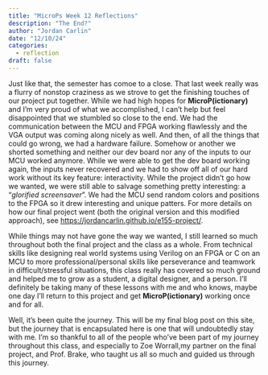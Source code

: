 ```yaml
---
title: "MicroPs Week 12 Reflections"
description: "The End?"
author: "Jordan Carlin"
date: "12/10/24"
categories:
  - reflection
draft: false
---
```


Just like that, the semester has comoe to a close. That last week really was a flurry of nonstop craziness as we strove to get the finishing touches of our project put together. While we had high hopes for **MicroP(ictionary)** and I'm very proud of what we accomplished, I can't help but feel disappointed that we stumbled so close to the end. We had the communication between the MCU and FPGA working flawlessly and the VGA output was coming along nicely as well. And then, of all the things that could go wrong, we had a hardware failure. Somehow or another we shorted something and neither our dev board nor any of the inputs to our MCU worked anymore. While we were able to get the dev board working again, the inputs never recovered and we had to show off all of our hard work without its key feature: interactivity. While the project didn't go how we wanted, we were still able to salvage something pretty interesting: a "*glorified screensaver*". We had the MCU send random colors and positions to the FPGA so it drew interesting and unique patters. For more details on how our final project went (both the original version and this modified approach), see [https://jordancarlin.github.io/e155-project/](https://jordancarlin.github.io/e155-project/).

While things may not have gone the way we wanted, I still learned so much throughout both the final project and the class as a whole. From technical skills like designing real world systems using Verilog on an FPGA or C on an MCU to more professional/personal skills like perseverance and teamwork in difficult/stressful situations, this class really has covered so much ground and helped me to grow as a student, a digital designer, and a person. I'll definitely be taking many of these lessons with me and who knows, maybe one day I'll return to this project and get **MicroP(ictionary)** working once and for all.

Well, it's been quite the journey. This will be my final blog post on this site, but the journey that is encapsulated here is one that will undoubtedly stay with me. I'm so thankful to all of the people who've been part of my journey throughout this class, and especially to Zoe Worrall,my partner on the final project, and Prof. Brake, who taught us all so much and guided us through this journey.
